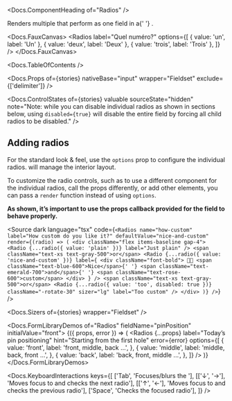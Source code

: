 


<Meta of={stories} />

<Docs.ComponentHeading of="Radios" />

<div>
  Renders multiple <Docs of="Radio" /> that perform as one field in a{' '}
  <Docs of="Fieldset" />.
</div>

<Docs.FauxCanvas>
  <Radios
    label="Quel numéro?"
    options={[
      { value: 'un', label: 'Un' },
      { value: 'deux', label: 'Deux' },
      { value: 'trois', label: 'Trois' },
    ]}
  />
</Docs.FauxCanvas>

<Docs.TableOfContents />

<Docs.Props
  of={stories}
  nativeBase="input"
  wrapper="Fieldset"
  exclude={['delimiter']}
/>

<Docs.ControlStates
  of={stories}
  valuable
  sourceState="hidden"
  note="Note: while you can disable individual radios as shown in sections below, using `disabled={true}` will disable the entire field by forcing all child radios to be disabled."
/>

## Adding radios

For the standard look & feel, use the `options` prop to configure the individual
radios. <Docs of="Radios" /> will manage the interior layout.

<Canvas of={stories.standardLayout} sourceState="shown" />

To customize the radio controls, such as to use a different component for the
individual radios, call the props differently, or add other elements, you can
pass a `render` function instead of using `options`.

<strong>
  As shown, it’s important to use the props callback provided for the field to
  behave properly.
</strong>

<Canvas of={stories.customLayout} sourceState="none" />

<Source
  dark
  language="tsx"
  code={`
    <Radios
      name="how-custom"
      label="How custom do you like it?"
      defaultValue="nice-and-custom"
      render={(radio) => (
        <div className="flex items-baseline gap-4">
          <Radio {...radio({ value: 'plain' })} label="Just plain" />
          <span className="text-xs text-gray-500">or</span>
          <Radio
            {...radio({ value: 'nice-and-custom' })}
            label={
              <div className="font-bold">
                👨‍🎨 <span className="text-blue-600">Nice</span>{' '}
                <span className="text-emerald-700">and</span>{' '}
                <span className="text-rose-600">custom</span>
              </div>
            }
          />
          <span className="text-xs text-gray-500">or</span>
          <Radio
            {...radio({ value: 'too', disabled: true })}
            className="-rotate-30"
            sizer="lg"
            label="Too custom"
          />
        </div>
      )}
    />
  `}
/>

<Docs.Sizers of={stories} wrapper="Fieldset" />

<Docs.FormLibraryDemos of="Radios" fieldName="pinPosition" initialValue="front">
  {({ props, error }) => (
    <Radios
      {...props}
      label="Today’s pin positioning"
      hint="Starting from the first hole"
      error={error}
      options={[
        {
          value: 'front',
          label: 'front, middle, back ...',
        },
        {
          value: 'middle',
          label: 'middle, back, front ...',
        },
        {
          value: 'back',
          label: 'back, front, middle ...',
        },
      ]}
    />
  )}
</Docs.FormLibraryDemos>

<Docs.KeyboardInteractions
  keys={[
    ['Tab', 'Focuses/blurs the <ComponentName of="Radios" />'],
    [['↓', '→'], 'Moves focus to and checks the next radio'],
    [['↑', '←'], 'Moves focus to and checks the previous radio'],
    ['Space', 'Checks the focused radio'],
  ]}
/>
